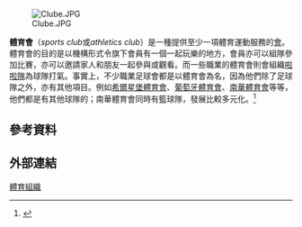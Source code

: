 {{otheruse|葡萄牙體育會}}

[[Image:Clube.JPG|thumb]]

'''體育會'''（''sports club''或''athletics club''）是一種提供至少一項體育運動服務的[[俱樂部|會]]。體育會的目的是以機構形式令旗下會員有一個一起玩樂的地方，會員亦可以組隊參加比賽，亦可以邀請家人和朋友一起參與或觀看。而一些職業的體育會則會組織[[啦啦隊|啦啦隊]]為球隊打氣。事實上，不少職業足球會都是以體育會為名，因為他們除了足球隊之外，亦有其他項目。例如[[希爾星堡體育會|希爾星堡體育會]]、[[葡萄牙體育會|葡萄牙體育會]]、[[南華體育會|南華體育會]]等等，他們都是有其他球隊的；南華體育會同時有籃球隊，發展比較多元化。<ref>{{cite web |url=http://www.thefreedictionary.com/dict.asp?Word=country+club |title=country club - definition of country club by the Free Online Dictionary, Thesaurus and Encyclopedia |publisher=Thefreedictionary.com |access-date=2013-11-28 |archive-date=2019-03-31 |archive-url=https://web.archive.org/web/20190331201919/http://www.thefreedictionary.com/dict.asp?Word=country+club |dead-url=no }}</ref>

== 參考資料 ==
{{reflist}}
== 外部連結 ==
{{sports-stub}}

[[Category:體育組織|]]
